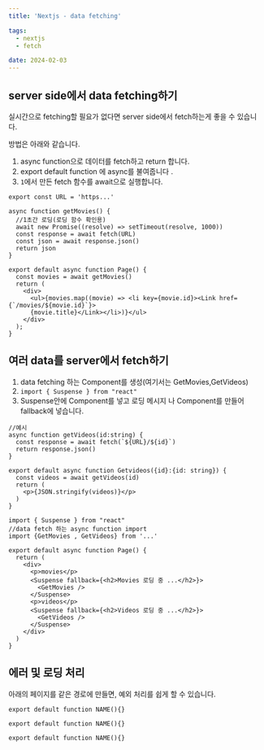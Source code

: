 ```yaml
---
title: 'Nextjs - data fetching'

tags:
  - nextjs
  - fetch

date: 2024-02-03
---
```


## server side에서 data fetching하기

실시간으로 fetching할 필요가 없다면 server side에서 fetch하는게 좋을 수 있습니다.

방법은 아래와 같습니다.

1. async function으로 데이터를 fetch하고 return 합니다.
2. export default function 에 async를 불여줍니다
   .
3. `1`에서 만든 fetch 함수를 await으로 실행합니다.

```JavaScript:(home)/page.tsx
export const URL = 'https...'

async function getMovies() {
  //1초간 로딩(로딩 함수 확인용)
  await new Promise((resolve) => setTimeout(resolve, 1000)) 
  const response = await fetch(URL)
  const json = await response.json()
  return json
}

export default async function Page() {
  const movies = await getMovies()
  return (
    <div>
      <ul>{movies.map((movie) => <li key={movie.id}><Link href={`/movies/${movie.id}`}>
      {movie.title}</Link></li>)}</ul>
    </div>
  );
}
```

## 여러 data를 server에서 fetch하기

1. data fetching 하는 Component를 생성(여기서는 GetMovies,GetVideos)
2. `import { Suspense } from "react"`
3. Suspense안에 Component를 넣고 로딩 메시지 나 Component를 만들어 fallback에 넣습니다.

```JavaScript:Component/getvideos.tsx
//예시
async function getVideos(id:string) {
  const response = await fetch(`${URL}/${id}`)
  return response.json()
}

export default async function Getvideos({id}:{id: string}) {
  const videos = await getVideos(id)
  return (
    <p>{JSON.stringify(videos)}</p>
  )
}
```

```JavaScript:(home)/page.tsx
import { Suspense } from "react"
//data fetch 하는 async function import
import {GetMovies , GetVideos} from '...'

export default async function Page() {
  return (
    <div>
      <p>movies</p>
      <Suspense fallback={<h2>Movies 로딩 중 ...</h2>}>
        <GetMovies />
      </Suspense>
      <p>videos</p>
      <Suspense fallback={<h2>Videos 로딩 중 ...</h2>}>
        <GetVideos />
      </Suspense>
    </div>
  )
}
```

## 에러 및 로딩 처리

아래의 페이지를 같은 경로에 만들면, 예외 처리를 쉽게 할 수 있습니다.

```JavaScript:(home)/error.tsx
export default function NAME(){}
```

```JavaScript:(home)/loading.tsx
export default function NAME(){}
```

```JavaScript:(home)/not-found.tsx
export default function NAME(){}
```
